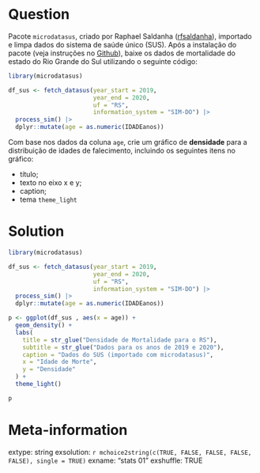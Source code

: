 ```r

```

Question
========

Pacote `microdatasus`, criado por Raphael Saldanha ([rfsaldanha](https://github.com/rfsaldanha)), importado e limpa dados do sistema de saúde único (SUS). Após a instalação do pacote (veja instruções no [Github](https://github.com/rfsaldanha/microdatasus)), baixe os dados de mortalidade do estado do Rio Grande do Sul utilizando o seguinte código:

```r
library(microdatasus) 

df_sus <- fetch_datasus(year_start = 2019, 
                        year_end = 2020, 
                        uf = "RS", 
                        information_system = "SIM-DO") |>
  process_sim() |>
  dplyr::mutate(age = as.numeric(IDADEanos))
```

Com base nos dados da coluna `age`, crie um gráfico de **densidade** para a distribuição de idades de falecimento, incluindo os seguintes itens no gráfico:

- título;
- texto no eixo x e y;
- caption;
- tema `theme_light`

Solution
================

```r
library(microdatasus) 

df_sus <- fetch_datasus(year_start = 2019, 
                        year_end = 2020, 
                        uf = "RS", 
                        information_system = "SIM-DO") |>
  process_sim() |>
  dplyr::mutate(age = as.numeric(IDADEanos))

p <- ggplot(df_sus , aes(x = age)) + 
  geom_density() + 
  labs(
    title = str_glue("Densidade de Mortalidade para o RS"),
    subtitle = str_glue("Dados para os anos de 2019 e 2020"),
    caption = "Dados do SUS (importado com microdatasus)",
    x = "Idade de Morte",
    y = "Densidade"
  ) + 
  theme_light()

p
```



Meta-information
================
extype: string
exsolution: `r mchoice2string(c(TRUE, FALSE, FALSE, FALSE, FALSE), single = TRUE)`
exname: "stats 01"
exshuffle: TRUE

